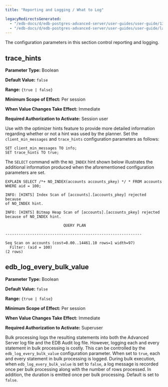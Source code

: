 ```yaml
---
title: "Reporting and Logging / What to Log"

legacyRedirectsGenerated:
  - "/edb-docs/d/edb-postgres-advanced-server/user-guides/user-guide/13/reporting_and_logging_what_to_log.html"
  - "/edb-docs/d/edb-postgres-advanced-server/user-guides/user-guide/latest/reporting_and_logging_what_to_log.html"
---
```


<div id="reporting_and_logging_what_to_log" class="registered_link"></div>

The configuration parameters in this section control reporting and logging.

## trace_hints

**Parameter Type:** Boolean

**Default Value:** `false`

**Range:** `{true | false}`

**Minimum Scope of Effect:** Per session

**When Value Changes Take Effect:** Immediate

**Required Authorization to Activate:** Session user

Use with the optimizer hints feature to provide more detailed information regarding whether or not a hint was used by the planner. Set the `client_min_messages` and `trace_hints` configuration parameters as follows:

```text
SET client_min_messages TO info;
SET trace_hints TO true;
```

The `SELECT` command with the `NO_INDEX` hint shown below illustrates the additional information produced when the aforementioned configuration parameters are set.

```text
EXPLAIN SELECT /*+ NO_INDEX(accounts accounts_pkey) */ * FROM accounts
WHERE aid = 100;

INFO: [HINTS] Index Scan of [accounts].[accounts_pkey] rejected because
of NO_INDEX hint.

INFO: [HINTS] Bitmap Heap Scan of [accounts].[accounts_pkey] rejected
because of NO_INDEX hint.

                          QUERY PLAN

-------------------------------------------------------------

Seq Scan on accounts (cost=0.00..14461.10 rows=1 width=97)
  Filter: (aid = 100)
(2 rows)
```

## edb_log_every_bulk_value

<div id="edb_log_every_bulk_value_1" class="registered_link"></div>

**Parameter Type:** Boolean

**Default Value:** `false`

**Range:** `{true | false}`

**Minimum Scope of Effect:** Per session

**When Value Changes Take Effect:** Immediate

**Required Authorization to Activate:** Superuser

Bulk processing logs the resulting statements into both the Advanced Server log file and the EDB Audit log file. However, logging each and every statement in bulk processing is costly. This can be controlled by the `edb_log_every_bulk_value` configuration parameter. When set to `true`, each and every statement in bulk processing is logged. During bulk execution, when `edb_log_every_bulk_value` is set to `false`, a log message is recorded once per bulk processing along with the number of rows processed. In addition, the duration is emitted once per bulk processing. Default is set to `false`.
